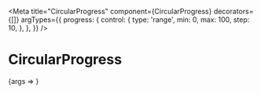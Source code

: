 
<Meta
  title="CircularProgress"
  component={CircularProgress}
  decorators={[]}
  argTypes={{
    progress: {
      control: {
        type: 'range',
        min: 0,
        max: 100,
        step: 10,
      },
    },
  }}
/>

# CircularProgress

<Canvas>
  <Story name="CircularProgress" args={{ progress: 50 }}>
    {args => <CircularProgress {...args} />}
  </Story>
</Canvas>
